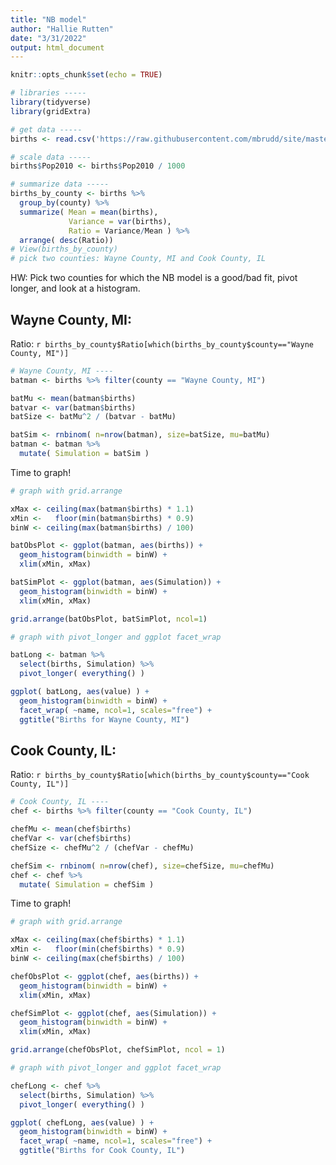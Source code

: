 ---
title: "NB model"
author: "Hallie Rutten"
date: "3/31/2022"
output: html_document
---

```{r setup, include=FALSE}
knitr::opts_chunk$set(echo = TRUE)

# libraries -----
library(tidyverse)
library(gridExtra)

# get data -----
births <- read.csv('https://raw.githubusercontent.com/mbrudd/site/master/stat214/data_code/counts/births.csv')

# scale data -----
births$Pop2010 <- births$Pop2010 / 1000

# summarize data -----
births_by_county <- births %>%
  group_by(county) %>% 
  summarize( Mean = mean(births),
             Variance = var(births),
             Ratio = Variance/Mean ) %>% 
  arrange( desc(Ratio))
# View(births_by_county)
# pick two counties: Wayne County, MI and Cook County, IL
```

HW: 
Pick two counties for which the NB model is a good/bad fit, pivot longer, and look at a histogram.




## Wayne County, MI:

Ratio: 
`r births_by_county$Ratio[which(births_by_county$county=="Wayne County, MI")]`

```{r, warning=FALSE, message=FALSE}
# Wayne County, MI ----
batman <- births %>% filter(county == "Wayne County, MI")

batMu <- mean(batman$births)
batvar <- var(batman$births)
batSize <- batMu^2 / (batvar - batMu)

batSim <- rnbinom( n=nrow(batman), size=batSize, mu=batMu)
batman <- batman %>% 
  mutate( Simulation = batSim )
```

Time to graph!

```{r, warning=FALSE, message=FALSE}
# graph with grid.arrange

xMax <- ceiling(max(batman$births) * 1.1)
xMin <-   floor(min(batman$births) * 0.9)
binW <- ceiling(max(batman$births) / 100)

batObsPlot <- ggplot(batman, aes(births)) + 
  geom_histogram(binwidth = binW) + 
  xlim(xMin, xMax)

batSimPlot <- ggplot(batman, aes(Simulation)) +
  geom_histogram(binwidth = binW) + 
  xlim(xMin, xMax)

grid.arrange(batObsPlot, batSimPlot, ncol=1)
```

```{r, warning=FALSE, message=FALSE}
# graph with pivot_longer and ggplot facet_wrap

batLong <- batman %>% 
  select(births, Simulation) %>% 
  pivot_longer( everything() )

ggplot( batLong, aes(value) ) +
  geom_histogram(binwidth = binW) +
  facet_wrap( ~name, ncol=1, scales="free") +
  ggtitle("Births for Wayne County, MI")

```




## Cook County, IL:

Ratio: 
`r births_by_county$Ratio[which(births_by_county$county=="Cook County, IL")]`

```{r, warning=FALSE, message=FALSE}
# Cook County, IL ----
chef <- births %>% filter(county == "Cook County, IL")

chefMu <- mean(chef$births)
chefVar <- var(chef$births)
chefSize <- chefMu^2 / (chefVar - chefMu)

chefSim <- rnbinom( n=nrow(chef), size=chefSize, mu=chefMu)
chef <- chef %>% 
  mutate( Simulation = chefSim )
```

Time to graph!

```{r, warning=FALSE, message=FALSE}
# graph with grid.arrange

xMax <- ceiling(max(chef$births) * 1.1)
xMin <-   floor(min(chef$births) * 0.9)
binW <- ceiling(max(chef$births) / 100)

chefObsPlot <- ggplot(chef, aes(births)) + 
  geom_histogram(binwidth = binW) + 
  xlim(xMin, xMax)

chefSimPlot <- ggplot(chef, aes(Simulation)) +
  geom_histogram(binwidth = binW) + 
  xlim(xMin, xMax)

grid.arrange(chefObsPlot, chefSimPlot, ncol = 1)
```

```{r, warning=FALSE, message=FALSE}
# graph with pivot_longer and ggplot facet_wrap

chefLong <- chef %>% 
  select(births, Simulation) %>% 
  pivot_longer( everything() )

ggplot( chefLong, aes(value) ) +
  geom_histogram(binwidth = binW) +
  facet_wrap( ~name, ncol=1, scales="free") +
  ggtitle("Births for Cook County, IL")

```

